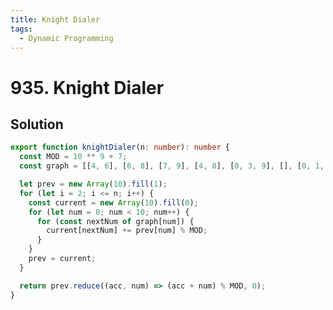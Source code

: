 ```yaml
---
title: Knight Dialer
tags:
  - Dynamic Programming
---
```


# 935. Knight Dialer

<Badges>
  <LevelBadge level="medium" />
  <TopicBadge name="Dynamic Programming" slug="dynamic-programming" />
</Badges>

## Solution

```typescript filename="solution.ts" copy
export function knightDialer(n: number): number {
  const MOD = 10 ** 9 + 7;
  const graph = [[4, 6], [6, 8], [7, 9], [4, 8], [0, 3, 9], [], [0, 1, 7], [2, 6], [1, 3], [2, 4]];

  let prev = new Array(10).fill(1);
  for (let i = 2; i <= n; i++) {
    const current = new Array(10).fill(0);
    for (let num = 0; num < 10; num++) {
      for (const nextNum of graph[num]) {
        current[nextNum] += prev[num] % MOD;
      }
    }
    prev = current;
  }

  return prev.reduce((acc, num) => (acc + num) % MOD, 0);
}
```

<ProblemLink
  codingSite="leetcode"
  href="https://leetcode.com/problems/knight-dialer"
  title="Knight Dialer"
/>
